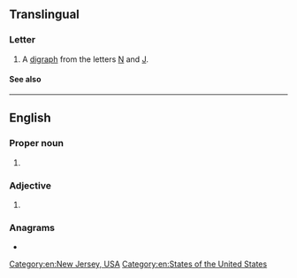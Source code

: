 {{also|nj|Nj|nJ|.nj|N.J.}}
{{character info/new|Ǌ}}
==Translingual==

===Letter===
{{mul-letter}}

# A [[digraph]] from the letters [[N]] and [[J]].

====See also====
{{Latn-script}}

----

==English==

===Proper noun===
{{en-proper noun}}

# {{initialism of|New Jersey|lang=en}}

===Adjective===
{{en-adj|-}}

# {{initialism of|non-[[Jewish]]|lang=en}}

===Anagrams===
* {{anagrams|en|a=jn|Jn}}

[[Category:en:New Jersey, USA]]
[[Category:en:States of the United States]]
